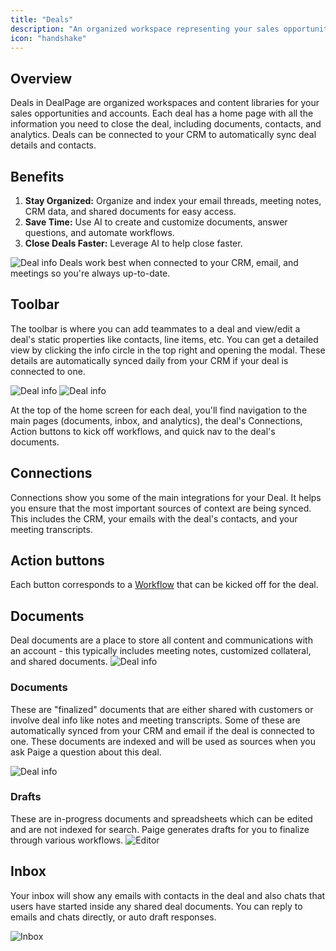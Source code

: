 ```yaml
---
title: "Deals"
description: "An organized workspace representing your sales opportunities and accounts."
icon: "handshake"
---
```


## Overview
Deals in DealPage are organized workspaces and content libraries for your sales opportunities and accounts. Each deal has a home page with all the information you need to close the deal, including documents, contacts, and analytics. Deals can be connected to your CRM to automatically sync deal details and contacts.

## Benefits
1. **Stay Organized:** Organize and index your email threads, meeting notes, CRM data, and shared documents for easy access.
2. **Save Time:** Use AI to create and customize documents, answer questions, and automate workflows.
3. **Close Deals Faster:** Leverage AI to help close faster.

<img src="/images/deal-home.png" alt="Deal info" />

<Tip>
Deals work best when connected to your CRM, email, and meetings so you're always up-to-date.
</Tip>


## Toolbar
The toolbar is where you can add teammates to a deal and view/edit a deal's static properties like contacts, line items, etc. You can get a detailed view by clicking the info circle in the top right and opening the modal.
These details are automatically synced daily from your CRM if your deal is connected to one.

<img src="/images/dealinfo.png" alt="Deal info" />
<img src="/images/deal-information.png" alt="Deal info" />

At the top of the home screen for each deal, you'll find navigation to the main pages (documents, inbox, and analytics), the deal's Connections, Action buttons to kick off workflows, and quick nav to the deal's documents.

## Connections
Connections show you some of the main integrations for your Deal. It helps you ensure that the most important sources of context are being synced. This includes the CRM, your emails with the deal's contacts, and your meeting transcripts.

## Action buttons
Each button corresponds to a [Workflow](/concepts/workflows) that can be kicked off for the deal. 

## Documents
Deal documents are a place to store all content and communications with an account - this typically includes meeting notes, customized collateral, and shared documents.
<img src="/images/deal-documents.png" alt="Deal info" />

### Documents
These are "finalized" documents that are either shared with customers or involve deal info like notes and meeting transcripts. Some of these are automatically synced from your CRM and email if the deal is connected to one.
These documents are indexed and will be used as sources when you ask Paige a question about this deal.

<img src="/images/deal-context.png" alt="Deal info" />

### Drafts
These are in-progress documents and spreadsheets which can be edited and are not indexed for search. Paige generates drafts for you to finalize through various workflows.
<img src="/images/editor.png" alt="Editor" />

## Inbox
Your inbox will show any emails with contacts in the deal and also chats that users have started inside any shared deal documents.
You can reply to emails and chats directly, or auto draft responses.

<img src="/images/deal-email-response.png" alt="Inbox" />
